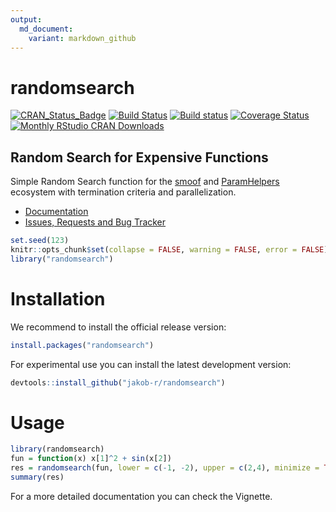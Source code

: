 ```yaml
---
output:
  md_document:
    variant: markdown_github
---
```

# randomsearch

[![CRAN_Status_Badge](http://www.r-pkg.org/badges/version/randomsearch)](https://cran.r-project.org/package=randomsearch)
[![Build Status](https://travis-ci.org/jakob-r/randomsearch.png?branch=master)](https://travis-ci.org/jakob-r/randomsearch)
[![Build status](https://ci.appveyor.com/api/projects/status/gvr607kqcl78qjq9/branch/master?svg=true)](https://ci.appveyor.com/project/jakob-r/randomsearch/branch/master)
[![Coverage Status](https://coveralls.io/repos/github/jakob-r/randomsearch/badge.svg?branch=master)](https://coveralls.io/github/jakob-r/randomsearch?branch=master)
[![Monthly RStudio CRAN Downloads](https://cranlogs.r-pkg.org/badges/randomsearch)](https://CRAN.R-project.org/package=randomsearch)

## Random Search for Expensive Functions

 Simple Random Search function for the [smoof](https://cran.r-project.org/package=smoof) and [ParamHelpers](https://cran.r-project.org/package=ParamHelpers) ecosystem with termination criteria and parallelization.

* [Documentation](https://jakob-r.github.io/randomsearch/)
* [Issues, Requests and Bug Tracker](https://github.com/jakob-r/randomsearch/issues)

```r
set.seed(123)
knitr::opts_chunk$set(collapse = FALSE, warning = FALSE, error = FALSE)
library("randomsearch")
```

# Installation

We recommend to install the official release version:

```r
install.packages("randomsearch")
```

For experimental use you can install the latest development version:

```r
devtools::install_github("jakob-r/randomsearch")
```

# Usage

```r
library(randomsearch)
fun = function(x) x[1]^2 + sin(x[2])
res = randomsearch(fun, lower = c(-1, -2), upper = c(2,4), minimize = TRUE, max.evals = 30)
summary(res)
```

For a more detailed documentation you can check the Vignette.
